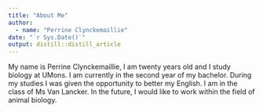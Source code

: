 ```yaml
---
title: "About Me"
author:
  - name: "Perrine Clynckemaillie" 
date: "`r Sys.Date()`"
output: distill::distill_article
---
```


  
My name is Perrine Clynckemaillie, I am twenty years old and I study biology at UMons. I am currently in the second year of my bachelor. During my studies I was given the opportunity to better my English. I am in the class of Ms Van Lancker. In the future, I would like to work within the field of animal biology. 

